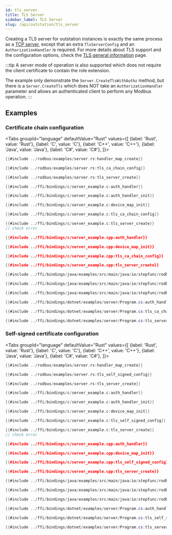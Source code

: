```yaml
---
id: tls_server
title: TLS Server
sidebar_label: TLS Server
slug: /api/outstation/tls_server
---
```



Creating a TLS server for outstation instances is exactly the same process as a [TCP server](./tcp_server.mdx),
except that an extra `TlsServerConfig` and an `AuthorizationHandler` is required. For more details about TLS
support and the configuration options, check the [TLS general information](../tls.mdx) page.

:::tip
A server mode of operation is also supported which does not require the client certificate to contain the role extension.

The example only demonstrate the `Server.CreateTlsWithAuthz` method, but there is a `Server.CreateTls` which does NOT take an `AuthorizationHandler` parameter
and allows an authenticated client to perform any Modbus operation.
:::

## Examples

### Certificate chain configuration

<Tabs
groupId="language"
defaultValue="Rust"
values={[
{label: 'Rust', value: 'Rust'},
{label: 'C', value: 'C'},
{label: 'C++', value: 'C++'},
{label: 'Java', value: 'Java'},
{label: 'C#', value: 'C#'},
]}>
<TabItem value="Rust">

```rust
{{#include ../rodbus/examples/server.rs:handler_map_create}}

{{#include ../rodbus/examples/server.rs:tls_ca_chain_config}}

{{#include ../rodbus/examples/server.rs:tls_server_create}}
```

</TabItem>
<TabItem value="C">

```c
{{#include ../ffi/bindings/c/server_example.c:auth_handler}}

{{#include ../ffi/bindings/c/server_example.c:auth_handler_init}}

{{#include ../ffi/bindings/c/server_example.c:device_map_init}}

{{#include ../ffi/bindings/c/server_example.c:tls_ca_chain_config}}

{{#include ../ffi/bindings/c/server_example.c:tls_server_create}}
// check error
```

</TabItem>
<TabItem value="C++">

```cpp
{{#include ../ffi/bindings/c/server_example.cpp:auth_handler}}

{{#include ../ffi/bindings/c/server_example.cpp:device_map_init}}

{{#include ../ffi/bindings/c/server_example.cpp:tls_ca_chain_config}}

{{#include ../ffi/bindings/c/server_example.cpp:tls_server_create}}
```

</TabItem>
<TabItem value="Java">

```java
{{#include ../ffi/bindings/java/examples/src/main/java/io/stepfunc/rodbus/examples/ServerExample.java:auth_handler}}

{{#include ../ffi/bindings/java/examples/src/main/java/io/stepfunc/rodbus/examples/ServerExample.java:tls_ca_chain_config}}

{{#include ../ffi/bindings/java/examples/src/main/java/io/stepfunc/rodbus/examples/ServerExample.java:tls_server_create}}
```

</TabItem>
<TabItem value="C#">

```csharp
{{#include ../ffi/bindings/dotnet/examples/server/Program.cs:auth_handler}}

{{#include ../ffi/bindings/dotnet/examples/server/Program.cs:tls_ca_chain_config}}

{{#include ../ffi/bindings/dotnet/examples/server/Program.cs:tls_server_create}}
```

</TabItem>
</Tabs>

### Self-signed certificate configuration

<Tabs
groupId="language"
defaultValue="Rust"
values={[
{label: 'Rust', value: 'Rust'},
{label: 'C', value: 'C'},
{label: 'C++', value: 'C++'},
{label: 'Java', value: 'Java'},
{label: 'C#', value: 'C#'},
]}>
<TabItem value="Rust">

```rust
{{#include ../rodbus/examples/server.rs:handler_map_create}}

{{#include ../rodbus/examples/server.rs:tls_self_signed_config}}

{{#include ../rodbus/examples/server.rs:tls_server_create}}
```

</TabItem>
<TabItem value="C">

```c
{{#include ../ffi/bindings/c/server_example.c:auth_handler}}

{{#include ../ffi/bindings/c/server_example.c:auth_handler_init}}

{{#include ../ffi/bindings/c/server_example.c:device_map_init}}

{{#include ../ffi/bindings/c/server_example.c:tls_self_signed_config}}

{{#include ../ffi/bindings/c/server_example.c:tls_server_create}}
// check error
```

</TabItem>
<TabItem value="C++">

```cpp
{{#include ../ffi/bindings/c/server_example.cpp:auth_handler}}

{{#include ../ffi/bindings/c/server_example.cpp:device_map_init}}

{{#include ../ffi/bindings/c/server_example.cpp:tls_self_signed_config}}

{{#include ../ffi/bindings/c/server_example.cpp:tls_server_create}}
```

</TabItem>
<TabItem value="Java">

```java
{{#include ../ffi/bindings/java/examples/src/main/java/io/stepfunc/rodbus/examples/ServerExample.java:auth_handler}}

{{#include ../ffi/bindings/java/examples/src/main/java/io/stepfunc/rodbus/examples/ServerExample.java:tls_self_signed_config}}

{{#include ../ffi/bindings/java/examples/src/main/java/io/stepfunc/rodbus/examples/ServerExample.java:tls_server_create}}
```

</TabItem>
<TabItem value="C#">

```csharp
{{#include ../ffi/bindings/dotnet/examples/server/Program.cs:auth_handler}}

{{#include ../ffi/bindings/dotnet/examples/server/Program.cs:tls_self_signed_config}}

{{#include ../ffi/bindings/dotnet/examples/server/Program.cs:tls_server_create}}
```

</TabItem>
</Tabs>
